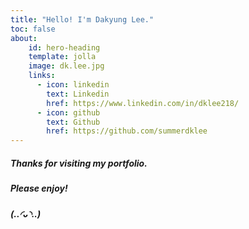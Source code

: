 ```yaml
---
title: "Hello! I'm Dakyung Lee."
toc: false
about:
    id: hero-heading
    template: jolla
    image: dk.lee.jpg
    links: 
      - icon: linkedin
        text: Linkedin
        href: https://www.linkedin.com/in/dklee218/
      - icon: github
        text: Github
        href: https://github.com/summerdklee
---
```

##### Thanks for visiting my portfolio.
##### Please enjoy!
##### (..◜ᴗ◝..)